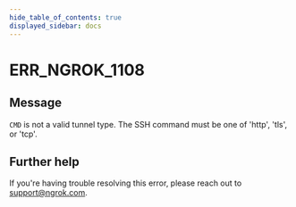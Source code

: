 ```yaml
---
hide_table_of_contents: true
displayed_sidebar: docs
---
```



# ERR_NGROK_1108

## Message

`CMD` is not a valid tunnel type. The SSH command must be one of 'http', 'tls', or 'tcp'.

<ErrorDetails error="err_ngrok_1108" />

## Further help

If you're having trouble resolving this error, please reach out to [support@ngrok.com](mailto:support@ngrok.com?subject=Help%20with%20ERR_NGROK_1108).
